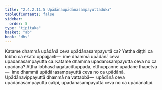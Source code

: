 ```yaml
---
title: "2.4.2.11.5 Upādānaupādānasampayuttaduka"
tableOfContents: false
sidebar:
  order: 5
type: "tipitaka"
basket: "ab"
book: "dhs"
---
```



<DynamicBreadcrumb />

<Division number="1561" book="dhs" bookNo="29" page="290">

<Paragraph number="2272" book="dhs">
Katame dhammā upādānā ceva upādānasampayuttā ca? Yattha diṭṭhi ca lobho ca ekato uppajjanti—  ime dhammā upādānā ceva upādānasampayuttā ca.
</Paragraph>

</Division>
<Division number="1562" book="dhs" bookNo="29" page="290">

<Paragraph number="2273" book="dhs">
Katame dhammā upādānasampayuttā ceva no ca upādānā? Aṭṭha lobhasahagatacittuppādā, etthuppanne upādāne ṭhapetvā—  ime dhammā upādānasampayuttā ceva no ca upādānā. Upādānavippayuttā dhammā na vattabbā—  upādānā ceva upādānasampayuttā cātipi, upādānasampayuttā ceva no ca upādānātipi.
</Paragraph>
</Division>